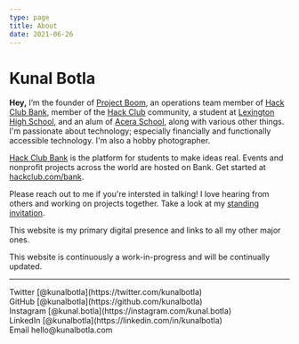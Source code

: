 ```yaml
---
type: page
title: About
date: 2021-06-26
---
```


# Kunal Botla

**Hey,** I’m the founder of [Project Boom](https://projectboom.org), an operations team member of [Hack Club Bank](https://hackclub.com/bank/), member of the [Hack Club](https://hackclub.com/slack) community, a student at [Lexington High School](https://lhs.lexingtonma.org), and an alum of [Acera School](https://aceraschool.org), along with various other things. I'm passionate about technology; especially financially and functionally accessible technology. I'm also a hobby photographer. 

[Hack Club Bank](https://hackclub.com/bank/) is the platform for students to make ideas real. Events and nonprofit projects across the world are hosted on Bank. Get started at [hackclub.com/bank](https://hackclub.com/bank/).

Please reach out to me if you're intersted in talking! I love hearing from others and working on projects together. Take a look at my [standing invitation](/posts/invitation).

This website is my primary digital presence and links to all my other major ones.

This website is continuously a work-in-progress and will be continually updated.

---

<div>
  Twitter [@kunalbotla](https://twitter.com/kunalbotla)
  <br />
  GitHub [@kunalbotla](https://github.com/kunalbotla)
  <br />
  Instagram [@kunal.botla](https://instagram.com/kunal.botla)
  <br />
  LinkedIn [@kunalbotla](https://linkedin.com/in/kunalbotla)
  <br />
  Email hello@kunalbotla.com
</div>
